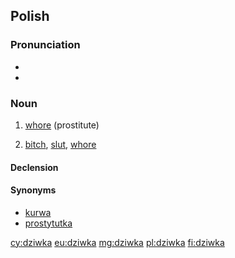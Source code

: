 ==Polish==

===Pronunciation===
* {{IPA|/ˈd͡ʑifka/|lang=pl}}
* {{audio|Pl-dziwka.ogg|Audio}}

===Noun===
{{head|pl|noun|g=f}}

# {{slang|lang=pl}} [[whore]] (prostitute)
# {{offensive|lang=pl}} [[bitch]], [[slut]], [[whore]]

====Declension====
{{pl-decl-noun-ka|dziw}}

====Synonyms====
* [[kurwa]]
* [[prostytutka]]

[[cy:dziwka]]
[[eu:dziwka]]
[[mg:dziwka]]
[[pl:dziwka]]
[[fi:dziwka]]